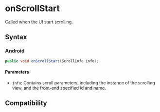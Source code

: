 # onScrollStart

Called when the UI start scrolling.

## Syntax

### Android

```java
public void onScrollStart(ScrollInfo info);
```

#### Parameters

- `info`: Contains scroll parameters, including the instance of the scrolling view, and the front-end specified id and name.

## Compatibility


<LegacyCompatTable metadata="lynx-native-api/lynx-view-client/on-scroll-start" />